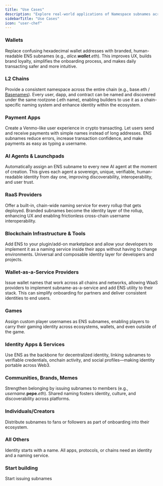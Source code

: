```yaml
---
title: "Use Cases"
description: "Explore real-world applications of Namespace subnames across wallets, payment apps, AI agents, games, communities, and more."
sidebarTitle: "Use Cases"
icon: "user-chef"
---
```


### **Wallets**

Replace confusing hexadecimal wallet addresses with branded, human-readable ENS subnames (e.g., _alice._**_wallet_**_.eth_). This improves UX, builds brand loyalty, simplifies the onboarding process, and makes daily transacting safer and more intuitive.

### **L2 Chains** 

Provide a consistent namespace across the entire chain (e.g., base.eth / [Basenames](https://www.base.org/names)). Every user, dapp, and contract can be named and discovered under the same rootzone (.eth name), enabling builders to use it as a chain-specific naming system and enhance identity within the ecosystem.

### **Payment Apps**

Create a Venmo-like user experience in crypto transacting. Let users send and receive payments with simple names instead of long addresses. ENS subnames reduce errors, increase transaction confidence, and make payments as easy as typing a username.

### **AI Agents & Launchpads**

Automatically assign an ENS subname to every new AI agent at the moment of creation. This gives each agent a sovereign, unique, verifiable, human-readable identity from day one, improving discoverability, interoperability, and user trust.

### **RaaS Providers** 

Offer a built-in, chain-wide naming service for every rollup that gets deployed. Branded subnames become the identity layer of the rollup, enhancing UX and enabling frictionless cross-chain username interoperability.

### **Blockchain Infrastructure & Tools** 

Add ENS to your plugin/add-on marketplace and allow your developers to implement it as a naming service inside their apps without having to change environments. Universal and composable identity layer for developers and projects. 

### **Wallet-as-a-Service Providers**

Issue wallet names that work across all chains and networks, allowing WaaS providers to implement subname-as-a-service and add ENS utility to their stack. This can simplify onboarding for partners and deliver consistent identities to end users. 

### **Games**

Assign custom player usernames as ENS subnames, enabling players to carry their gaming identity across ecosystems, wallets, and even outside of the game.

### **Identity Apps & Services** 

Use ENS as the backbone for decentralized identity, linking subnames to verifiable credentials, onchain activity, and social profiles—making identity portable across Web3.

### **Communities, Brands**, Memes

Strengthen belonging by issuing subnames to members (e.g., _username._**pepe**_.eth_). Shared naming fosters identity, culture, and discoverability across platforms.

### **Individuals/Creators** 

Distribute subnames to fans or followers as part of onboarding into their ecosystem.

### All Others

Identity starts with a name. All apps, protocols, or chains need an identity and a naming service.

### Start building

<Card title="Getting Started" icon="rocket-launch" horizontal href="getting-started">
  Start issuing subnames
</Card>